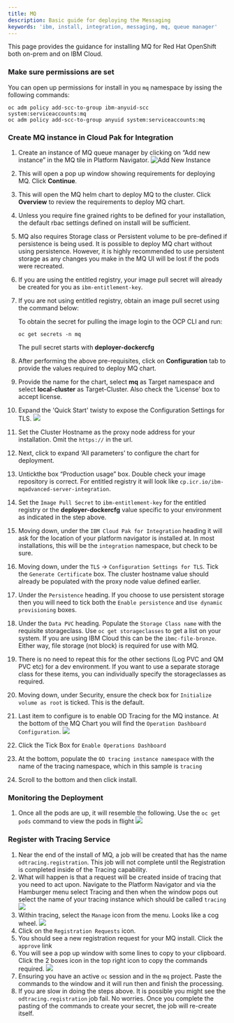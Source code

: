 ```yaml
---
title: MQ
description: Basic guide for deploying the Messaging
keywords: 'ibm, install, integration, messaging, mq, queue manager'
---
```


This page provides the guidance for installing MQ for Red Hat
OpenShift both on-prem and on IBM Cloud.

### Make sure permissions are set

You can open up permissions for install in you `mq` namespace by issing
the following commands:

```
oc adm policy add-scc-to-group ibm-anyuid-scc system:serviceaccounts:mq
oc adm policy add-scc-to-group anyuid system:serviceaccounts:mq
```

### Create MQ instance in Cloud Pak for Integration

1. Create an instance of MQ queue manager by clicking on “Add new instance” in the MQ tile in Platform Navigator.
   ![Add New Instance](/assets/img/integration/deploy-queue-manager/5.mq-nav.png)
2. This will open a pop up window showing requirements for deploying MQ.
Click **Continue**.
3. This will open the MQ helm chart to deploy MQ to the cluster.
Click **Overview** to review the requirements to deploy MQ chart.
5. Unless you require fine grained rights to be defined for your
installation, the default rbac settings defined on install will be
sufficient.
8.	MQ also requires Storage class or Persistent volume to be pre-defined
if persistence is being used. It is possible to deploy MQ chart without
using persistence. However, it is highly recommended to use persistent
storage as any changes you make in the MQ UI will be lost if the pods were
recreated.
9. If you are using the entitled registry, your image pull secret will
already be created for you as `ibm-entitlement-key`.
9.	If you are not using entitled registry, obtain an image pull secret
using the command below:

    To obtain the secret for pulling the image login to the OCP CLI and run:
    ```
    oc get secrets -n mq
    ```
    The pull secret starts with **deployer-dockercfg**

10.	After performing the above pre-requisites, click on **Configuration**
tab to provide the values required to deploy MQ chart.

11.	Provide the name for the chart, select **mq** as Target namespace and
select **local-cluster** as Target-Cluster. Also check the ‘License’ box
to accept license.
12. Expand the 'Quick Start' twisty to expose the Configuration Settings
for TLS.
    ![](/assets/img/integration/deploy-queue-manager/6.mq-quickstart.png)
12.	Set the Cluster Hostname as the proxy node address for your installation.  Omit the `https://` in the url.
13. Next, click to expand ‘All parameters’ to configure the chart for
deployment.
13.	Untickthe box “Production usage” box.  Double check your image
repository is correct.  For entitled registry it will look like
`cp.icr.io/ibm-mqadvanced-server-integration`.
14. Set the `Image Pull Secret` to `ibm-entitlement-key` for the entitled
registry or the **deployer-dockercfg** value specific to your environment
as indicated in the step above.
14.	Moving down, under the `IBM Cloud Pak for Integration` heading it will
ask for the location of your platform navigator is installed at.  In most
installations, this will be the `integration` namespace, but check to be
sure.
15.	Moving down, under the `TLS` -> `Configuration Settings for TLS`.
Tick the `Generate Certificate` box. The cluster hostname value should
already be populated with the proxy node value defined earlier.
16. Under the `Persistence` heading.  If you choose to use persistent
storage then you will need to tick both the `Enable persistence` and
`Use dynamic provisioning` boxes.
17. Under the `Data PVC` heading.  Populate the `Storage Class name` with
the requisite storageclass.  Use `oc get storageclasses` to get a list on
your system.  If you are using IBM Cloud this can be the `ibmc-file-bronze`.
Either way, file storage (not block) is required for use with MQ.
18. There is no need to repeat this for the other sections (Log PVC and QM
PVC etc) for a dev environment.  If you want to use a separate storage
class for these items, you can individually specify the storageclasses as
required.
19. Moving down, under Security, ensure the check box for
`Initialize volume as root` is ticked.  This is the default.
20. Last item to configure is to enable OD Tracing for the MQ instance.
At the bottom of the MQ Chart you will find the
`Operation Dashboard Configuration`.
![](/assets/img/integration/deploy-queue-manager/11.tracingchart.png)
21. Click the Tick Box for `Enable Operations Dashboard`
22. At the bottom, populate the `OD tracing instance namespace` with the
name of the tracing namespace, which in this sample is `tracing`
23. Scroll to the bottom and then click install.

### Monitoring the Deployment
1. Once all the pods are up, it will resemble the following.  Use the
`oc get pods` command to view the pods in flight
![](/assets/img/integration/deploy-queue-manager/12.mqpods.png)

### Register with Tracing Service
1. Near the end of the install of MQ, a job will be created that has the
name `odtracing.registration`.  This job will not complete until the
Registration is completed inside of the Tracing capability.
2. What will happen is that a request will be created inside of tracing
that you need to act upon.  Navigate to the Platform Navigator and via
the Hamburger menu select Tracing and then when the window pops out
select the name of your tracing instance which should be called
`tracing`
![](/assets/img/integration/deploy-queue-manager/13.tracing-nav.png)
3. Within tracing, select the `Manage` icon from the menu.  Looks like a
cog wheel.
![](/assets/img/integration/deploy-queue-manager/14.tracing-from-menu.png)
4. Click on the `Registration Requests` icon.
5. You should see a new registration request for your MQ install.
Click the `approve` link
6. You will see a pop up window with some lines to copy to your clipboard.
Click the 2 boxes icon in the top right icon to copy the commands required.
![](/assets/img/integration/deploy-queue-manager/15.process-request.png)
7. Ensuring you have an active `oc` session and in the `mq` project.
Paste the commands to the window and it will run then and finish the
processing.
8. If you are slow in doing the steps above.  It is possible you might
see the `odtracing.registration` job fail.  No worries.  Once you complete
the pasting of the commands to create your secret, the job will re-create
itself.
